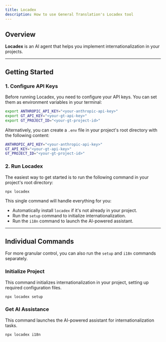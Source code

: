 ```yaml
---
title: Locadex
description: How to use General Translation's Locadex tool
---
```


## Overview

**Locadex** is an AI agent that helps you implement internationalization in your projects.

---

## Getting Started

### 1. Configure API Keys

Before running Locadex, you need to configure your API keys. You can set them as environment variables in your terminal:

```bash title="Terminal"
export ANTHROPIC_API_KEY="<your-anthropic-api-key>"
export GT_API_KEY="<your-gt-api-key>"
export GT_PROJECT_ID="<your-gt-project-id>"
```

Alternatively, you can create a `.env` file in your project's root directory with the following content:

```bash title=".env"
ANTHROPIC_API_KEY="<your-anthropic-api-key>"
GT_API_KEY="<your-gt-api-key>"
GT_PROJECT_ID="<your-gt-project-id>"
```

### 2. Run Locadex

The easiest way to get started is to run the following command in your project's root directory:

```bash
npx locadex
```

This single command will handle everything for you:
- Automatically install `locadex` if it's not already in your project.
- Run the `setup` command to initialize internationalization.
- Run the `i18n` command to launch the AI-powered assistant.

---

## Individual Commands

For more granular control, you can also run the `setup` and `i18n` commands separately.

### Initialize Project

This command initializes internationalization in your project, setting up required configuration files.

```bash
npx locadex setup
```

### Get AI Assistance

This command launches the AI-powered assistant for internationalization tasks.

```bash
npx locadex i18n
```